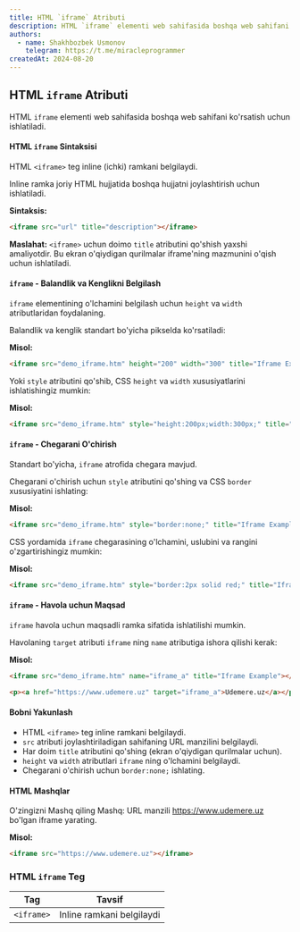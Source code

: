 ```yaml
---
title: HTML `iframe` Atributi
description: HTML `iframe` elementi web sahifasida boshqa web sahifani ko'rsatish uchun ishlatiladi.
authors:
  - name: Shakhbozbek Usmonov
    telegram: https://t.me/miracleprogrammer
createdAt: 2024-08-20
---
```


## HTML `iframe` Atributi

HTML `iframe` elementi web sahifasida boshqa web sahifani ko'rsatish uchun ishlatiladi.

#### HTML `iframe` Sintaksisi
HTML `<iframe>` teg inline (ichki) ramkani belgilaydi.

Inline ramka joriy HTML hujjatida boshqa hujjatni joylashtirish uchun ishlatiladi.

**Sintaksis:**
```html
<iframe src="url" title="description"></iframe>
```

**Maslahat:** `<iframe>` uchun doimo `title` atributini qo'shish yaxshi amaliyotdir. Bu ekran o'qiydigan qurilmalar iframe'ning mazmunini o'qish uchun ishlatiladi.

#### `iframe` - Balandlik va Kenglikni Belgilash
`iframe` elementining o'lchamini belgilash uchun `height` va `width` atributlaridan foydalaning.

Balandlik va kenglik standart bo'yicha pikselda ko'rsatiladi:

**Misol:**
```html
<iframe src="demo_iframe.htm" height="200" width="300" title="Iframe Example"></iframe>
```

Yoki `style` atributini qo'shib, CSS `height` va `width` xususiyatlarini ishlatishingiz mumkin:

**Misol:**
```html
<iframe src="demo_iframe.htm" style="height:200px;width:300px;" title="Iframe Example"></iframe>
```

#### `iframe` - Chegarani O'chirish
Standart bo'yicha, `iframe` atrofida chegara mavjud.

Chegarani o'chirish uchun `style` atributini qo'shing va CSS `border` xususiyatini ishlating:

**Misol:**
```html
<iframe src="demo_iframe.htm" style="border:none;" title="Iframe Example"></iframe>
```

CSS yordamida `iframe` chegarasining o'lchamini, uslubini va rangini o'zgartirishingiz mumkin:

**Misol:**
```html
<iframe src="demo_iframe.htm" style="border:2px solid red;" title="Iframe Example"></iframe>
```

#### `iframe` - Havola uchun Maqsad
`iframe` havola uchun maqsadli ramka sifatida ishlatilishi mumkin.

Havolaning `target` atributi `iframe` ning `name` atributiga ishora qilishi kerak:

**Misol:**
```html
<iframe src="demo_iframe.htm" name="iframe_a" title="Iframe Example"></iframe>

<p><a href="https://www.udemere.uz" target="iframe_a">Udemere.uz</a></p>
```

#### Bobni Yakunlash
- HTML `<iframe>` teg inline ramkani belgilaydi.
- `src` atributi joylashtiriladigan sahifaning URL manzilini belgilaydi.
- Har doim `title` atributini qo'shing (ekran o'qiydigan qurilmalar uchun).
- `height` va `width` atributlari `iframe` ning o'lchamini belgilaydi.
- Chegarani o'chirish uchun `border:none;` ishlating.

#### HTML Mashqlar
O'zingizni Mashq qiling
Mashq:
URL manzili https://www.udemere.uz bo'lgan iframe yarating.

**Misol:**
```html
<iframe src="https://www.udemere.uz"></iframe>
```

### HTML `iframe` Teg
Tag	| Tavsif
--- | ---
`<iframe>` | Inline ramkani belgilaydi